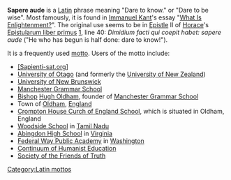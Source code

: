 '''Sapere aude''' is a [[Latin language|Latin]] phrase meaning "Dare to know." or "Dare to be wise". Most famously, it is found in [[Immanuel Kant]]'s essay "[[What Is Enlightenment?]]". The original use seems to be in [[Epistle]] II of [[Horace]]'s [[Epistularum liber primus]] [http://www.thelatinlibrary.com/horace/epist1.shtml], line 40: ''Dimidium facti qui coepit habet: sapere aude'' ("He who has begun is half done: dare to know!"). 

It is a frequently used [[motto]]. Users of the motto include:

* [[[Sapienti-sat.org]]]
* [[University of Otago]] (and formerly the [[University of New Zealand]])
* [[University of New Brunswick]]
* [[Manchester Grammar School]]
* [[Bishop]] [[Hugh Oldham]], founder of [[Manchester Grammar School]]
* Town of [[Oldham]], [[England]]
* [[Crompton House Curch of England School]], which is situated in Oldham, England
* [[Woodside School]] in [[Tamil Nadu]]
* [[Abingdon High School]] in [[Virginia]]
* [[Federal Way Public Academy]] in [[Washington]]
* [[Continuum of Humanist Education]]
* [[Society of the Friends of Truth]]


[[Category:Latin mottos]]